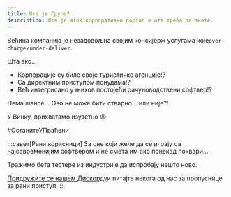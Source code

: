 ```yaml
---
title: Шта је Група?
description: Шта је Wink корпоративни портал и шта треба да знате.
---
```


<CloudinaryImage width="700" height="525" resize="scale" quality="best" alt="Ускоро групе" src="academy/group-coming-soon" errorImage="noimage_opaque_nyrtl0.png" />


Већина компанија је незадовољна својим консијерж услугама које`over-charge`и`under-deliver`.

Шта ако...

* Корпорације су биле своје туристичке агенције!?
* Са директним приступом понудама!?
* Већ интегрисано у њихов постојећи рачуноводствени софтвер!?

Нема шансе… Ово не може бити стварно… или није?!

У Винку, прихватамо изузетно 😉

\#ОстанитеУПраћени

:::савет\[Рани корисници]
За оне који желе да се играју са најсавременијим софтвером и не смета им ако понекад поквари...

Тражимо бета тестере из индустрије да испробају нешто ново.

[Придружите се нашем Дискорду](https://discord.gg/t3YETu8k5n)и питајте некога од нас за пропуснице за рани приступ.
:::

